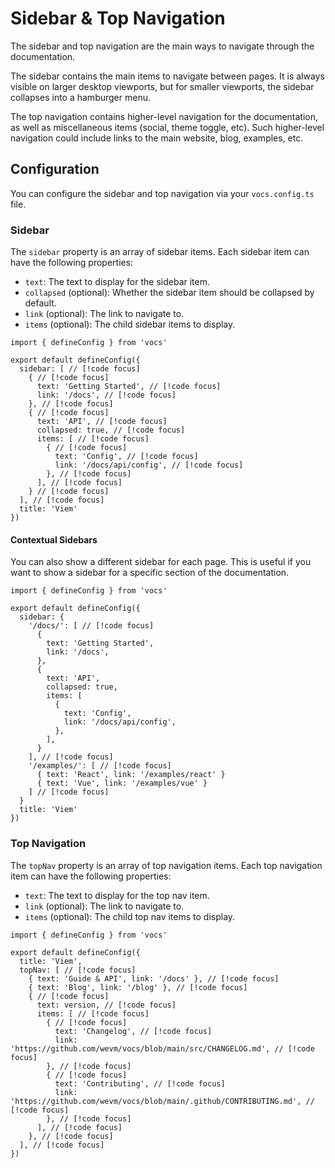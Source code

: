 # Sidebar & Top Navigation

The sidebar and top navigation are the main ways to navigate through the documentation. 

The sidebar contains the main items to navigate between pages. 
It is always visible on larger desktop viewports, but for smaller viewports, the sidebar collapses into a hamburger menu.

The top navigation contains higher-level navigation for the documentation, as well as miscellaneous items (social, theme toggle, etc).
Such higher-level navigation could include links to the main website, blog, examples, etc.

## Configuration

You can configure the sidebar and top navigation via your `vocs.config.ts` file.

### Sidebar

The `sidebar` property is an array of sidebar items. Each sidebar item can have the following properties:

- `text`: The text to display for the sidebar item.
- `collapsed` (optional): Whether the sidebar item should be collapsed by default.
- `link` (optional): The link to navigate to.
- `items` (optional): The child sidebar items to display.

```tsx [vocs.config.ts]
import { defineConfig } from 'vocs'

export default defineConfig({
  sidebar: [ // [!code focus]
    { // [!code focus]
      text: 'Getting Started', // [!code focus]
      link: '/docs', // [!code focus]
    }, // [!code focus]
    { // [!code focus]
      text: 'API', // [!code focus]
      collapsed: true, // [!code focus]
      items: [ // [!code focus]
        { // [!code focus]
          text: 'Config', // [!code focus]
          link: '/docs/api/config', // [!code focus]
        }, // [!code focus]
      ], // [!code focus]
    } // [!code focus]
  ], // [!code focus]
  title: 'Viem'
})
```

#### Contextual Sidebars

You can also show a different sidebar for each page. This is useful if you want to show a sidebar for a specific section of the documentation.

```tsx [vocs.config.ts]
import { defineConfig } from 'vocs'

export default defineConfig({
  sidebar: {
    '/docs/': [ // [!code focus]
      { 
        text: 'Getting Started', 
        link: '/docs', 
      }, 
      { 
        text: 'API', 
        collapsed: true, 
        items: [ 
          { 
            text: 'Config', 
            link: '/docs/api/config', 
          }, 
        ], 
      } 
    ], // [!code focus]
    '/examples/': [ // [!code focus]
      { text: 'React', link: '/examples/react' } 
      { text: 'Vue', link: '/examples/vue' }
    ] // [!code focus]
  }
  title: 'Viem'
})
```

### Top Navigation

The `topNav` property is an array of top navigation items. Each top navigation item can have the following properties:

- `text`: The text to display for the top nav item.
- `link` (optional): The link to navigate to.
- `items` (optional): The child top nav items to display.

```tsx [vocs.config.ts]
import { defineConfig } from 'vocs'

export default defineConfig({
  title: 'Viem',
  topNav: [ // [!code focus]
    { text: 'Guide & API', link: '/docs' }, // [!code focus]
    { text: 'Blog', link: '/blog' }, // [!code focus]
    { // [!code focus]
      text: version, // [!code focus]
      items: [ // [!code focus]
        { // [!code focus]
          text: 'Changelog', // [!code focus]
          link: 'https://github.com/wevm/vocs/blob/main/src/CHANGELOG.md', // [!code focus]
        }, // [!code focus]
        { // [!code focus]
          text: 'Contributing', // [!code focus]
          link: 'https://github.com/wevm/vocs/blob/main/.github/CONTRIBUTING.md', // [!code focus]
        }, // [!code focus]
      ], // [!code focus]
    }, // [!code focus]
  ], // [!code focus]
})
```